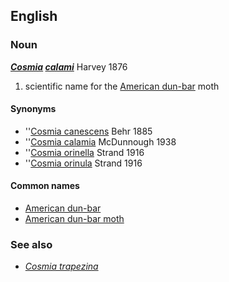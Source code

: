 ==English==
===Noun===
'''''[[Cosmia]] [[calami]]''''' Harvey 1876

#scientific name for the [[American dun-bar]] moth

====Synonyms====
*''[[Cosmia canescens]] Behr 1885
*''[[Cosmia calamia]] McDunnough 1938<!-- missp -->
*''[[Cosmia orinella]] Strand 1916<!-- form --><!--orinellla surely a typo-->
*''[[Cosmia orinula]] Strand 1916<!-- form -->

====Common names====
*[[American dun-bar]]<!--also capitalised?-->
*[[American dun-bar moth]]<!--also capitalised?-->

===See also===
*''[[Cosmia trapezina]]''